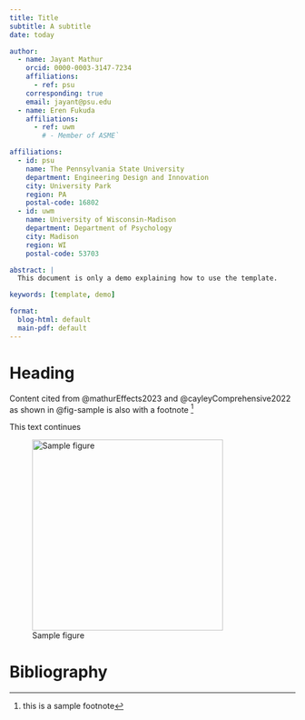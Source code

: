 ```yaml
---
title: Title
subtitle: A subtitle
date: today

author:
  - name: Jayant Mathur
    orcid: 0000-0003-3147-7234
    affiliations:
      - ref: psu
    corresponding: true
    email: jayant@psu.edu
  - name: Eren Fukuda
    affiliations:
      - ref: uwm
        # - Member of ASME`

affiliations:
  - id: psu
    name: The Pennsylvania State University
    department: Engineering Design and Innovation
    city: University Park
    region: PA
    postal-code: 16802
  - id: uwm
    name: University of Wisconsin-Madison
    department: Department of Psychology
    city: Madison
    region: WI
    postal-code: 53703

abstract: |
  This document is only a demo explaining how to use the template.

keywords: [template, demo]

format:
  blog-html: default
  main-pdf: default
---
```


# Heading

Content cited from @mathurEffects2023 and @cayleyComprehensive2022 as shown in @fig-sample is also with a footnote [^sample]

This text continues

[^sample]: this is a sample footnote

![Sample figure](public/logo.svg){#fig-sample width=3.5in}

# Bibliography

:::{#refs}
:::
